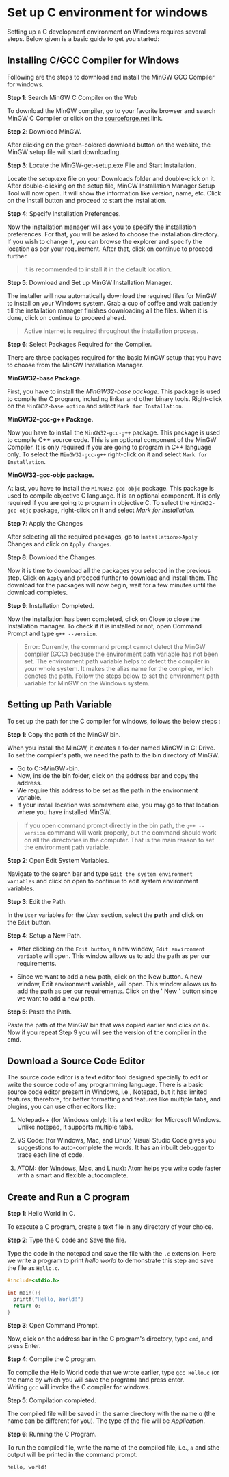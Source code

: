 # Set up C environment for windows

Setting up a C development environment on Windows requires several steps. Below given is a basic guide to get you started:



## Installing C/GCC Compiler for Windows

Following are the steps to download and install the MinGW GCC Compiler for windows.

**Step 1**: Search MinGW C Compiler on the Web

  To download the MinGW compiler, go to your favorite browser and search MinGW C Compiler or click on the [sourceforge.net](https://www.google.com/search?q=mingw+c+compiler&rlz=1C1GCEA_enIN964IN964&oq=mingw+c+compiler&aqs=chrome..69i57j0i512l8.4872j0j15&sourceid=chrome&ie=UTF-8) link.

**Step 2**: Download MinGW.

  After clicking on the green-colored download button on the website, the MinGW setup file will start downloading.

**Step 3**: Locate the MinGW-get-setup.exe File and Start Installation.

  Locate the setup.exe file on your Downloads folder and double-click on it. After double-clicking on the setup file, MinGW Installation Manager Setup Tool will now open. It will show the information like version, name, etc. Click on the Install button and proceed to start the installation.
  
**Step 4**: Specify Installation Preferences.

  Now the installation manager will ask you to specify the installation preferences. For that, you will be asked to choose the installation directory. If you wish to change it, you can browse the explorer and specify the location as per your requirement. After that, click on continue to proceed further.

> It is recommended to install it in the default location.

**Step 5**: Download and Set up MinGW Installation Manager.

The installer will now automatically download the required files for MinGW to install on your Windows system. Grab a cup of coffee and wait patiently till the installation manager finishes downloading all the files. When it is done, click on continue to proceed ahead.

> Active internet is required throughout the installation process.

**Step 6**: Select Packages Required for the Compiler.

There are three packages required for the basic MinGW setup that you have to choose from the MinGW Installation Manager.

**MinGW32-base Package.**

First, you have to install the _MinGW32-base package_. This package is used to compile the C program, including linker and other binary tools. Right-click on the `MinGW32-base option` and select `Mark for Installation`.

**MinGW32-gcc-g++ Package.**

Now you have to install the `MinGW32-gcc-g++` package. This package is used to compile C++ source code. This is an optional component of the MinGW Compiler. It is only required if you are going to program in C++ language only. To select the `MinGW32-gcc-g++` right-click on it and select `Mark for Installation`.

**MinGW32-gcc-objc package.**

At last, you have to install the `MinGW32-gcc-objc` package. This package is used to compile objective C language. It is an optional component. It is only required if you are going to program in objective C. To select the `MinGW32-gcc-objc` package, right-click on it and select _Mark for Installation._

**Step 7**: Apply the Changes

After selecting all the required packages, go to I`nstallation>>Apply` Changes and click on `Apply Changes`.

**Step 8**: Download the Changes.

Now it is time to download all the packages you selected in the previous step. Click on `Apply` and proceed further to download and install them. The download for the packages will now begin, wait for a few minutes until the download completes.

**Step 9**: Installation Completed.

Now the installation has been completed, click on Close to close the Installation manager. To check if it is installed or not, open Command Prompt and type `g++ --version`.


> Error: Currently, the command prompt cannot detect the MinGW compiler (GCC) because the environment path variable has not been set. The environment path variable helps to detect the compiler in your whole system. It makes the alias name for the compiler, which denotes the path. Follow the steps below to set the environment path variable for MinGW on the Windows system.




## Setting up Path Variable

To set up the path for the C compiler for windows, follows the below steps :

**Step 1**: Copy the path of the MinGW bin.

When you install the MinGW, it creates a folder named MinGW in C: Drive. To set the compiler's path, we need the path to the bin directory of MinGW.

-   Go to C:>MinGW>bin.
-   Now, inside the bin folder, click on the address bar and copy the address.
-   We require this address to be set as the path in the environment variable.
-   If your install location was somewhere else, you may go to that location where you have installed MinGW.

> If you open command prompt directly in the bin path, the `g++ --version` command will work properly, but the command should work on all the directories in the computer. That is the main reason to set the environment path variable.

**Step 2**: Open Edit System Variables.

Navigate to the search bar and type `Edit the system environment variables` and click on open to continue to edit system environment variables.

**Step 3**: Edit the Path.

In the `User` variables for the _User_ section, select the **path** and click on the `Edit` button.

**Step 4**: Setup a New Path.

-   After clicking on the `Edit button`, a new window, `Edit environment variable` will open. This window allows us to add the path as per our requirements.

- Since we want to add a new path, click on the New button. A new window, Edit environment variable, will open. This window allows us to add the path as per our requirements. Click on the ' New ' button since we want to add a new path.

**Step 5**: Paste the Path.

Paste the path of the MinGW bin that was copied earlier and click on `Ok`. Now if you repeat Step 9 you will see the version of the compiler in the cmd.



## Download a Source Code Editor

The source code editor is a text editor tool designed specially to edit or write the source code of any programming language. There is a basic source code editor present in Windows, i.e., Notepad, but it has limited features; therefore, for better formatting and features like multiple tabs, and plugins, you can use other editors like:


1.  Notepad++ (for Windows only): It is a text editor for Microsoft Windows. Unlike notepad, it supports multiple tabs.

2.  VS Code: (for Windows, Mac, and Linux) Visual Studio Code gives you suggestions to auto-complete the words. It has an inbuilt debugger to trace each line of code.

3.  ATOM: (for Windows, Mac, and Linux): Atom helps you write code faster with a smart and flexible autocomplete.



## Create and Run a C program

**Step 1**: Hello World in C.

To execute a C program, create a text file in any directory of your choice.

**Step 2**: Type the C code and Save the file.

Type the code in the notepad and save the file with the `.c` extension. Here we write a program to print _hello world_ to demonstrate this step and save the file as `Hello.c`.

```c
#include<stdio.h>

int main(){
  printf("Hello, World!")
  return o;
}
```

**Step 3**: Open Command Prompt.

Now, click on the address bar in the C program's directory, type `cmd`, and press Enter.

**Step 4**: Compile the C program.

To compile the Hello World code that we wrote earlier, type `gcc Hello.c` (or the name by which you will save the program) and press enter. Writing `gcc` will invoke the C compiler for windows.

**Step 5**: Compilation completed.

The compiled file will be saved in the same directory with the name _a_ (the name can be different for you). The type of the file will be _Application_.

**Step 6**: Running the C Program.

To run the compiled file, write the name of the compiled file, i.e., `a` and sthe output will be printed in the command prompt.

```
hello, world!
```

